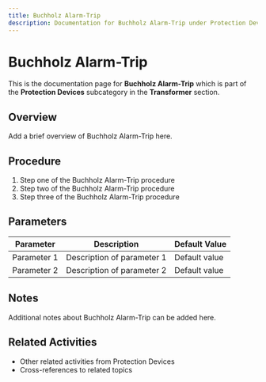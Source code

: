 ```yaml
---
title: Buchholz Alarm-Trip
description: Documentation for Buchholz Alarm-Trip under Protection Devices in Transformer category
---
```


# Buchholz Alarm-Trip

This is the documentation page for **Buchholz Alarm-Trip** which is part of the **Protection Devices** subcategory in the **Transformer** section.

## Overview

Add a brief overview of Buchholz Alarm-Trip here.

## Procedure

1. Step one of the Buchholz Alarm-Trip procedure
2. Step two of the Buchholz Alarm-Trip procedure
3. Step three of the Buchholz Alarm-Trip procedure

## Parameters

| Parameter | Description | Default Value |
|-----------|-------------|---------------|
| Parameter 1 | Description of parameter 1 | Default value |
| Parameter 2 | Description of parameter 2 | Default value |

## Notes

Additional notes about Buchholz Alarm-Trip can be added here.

## Related Activities

- Other related activities from Protection Devices
- Cross-references to related topics
